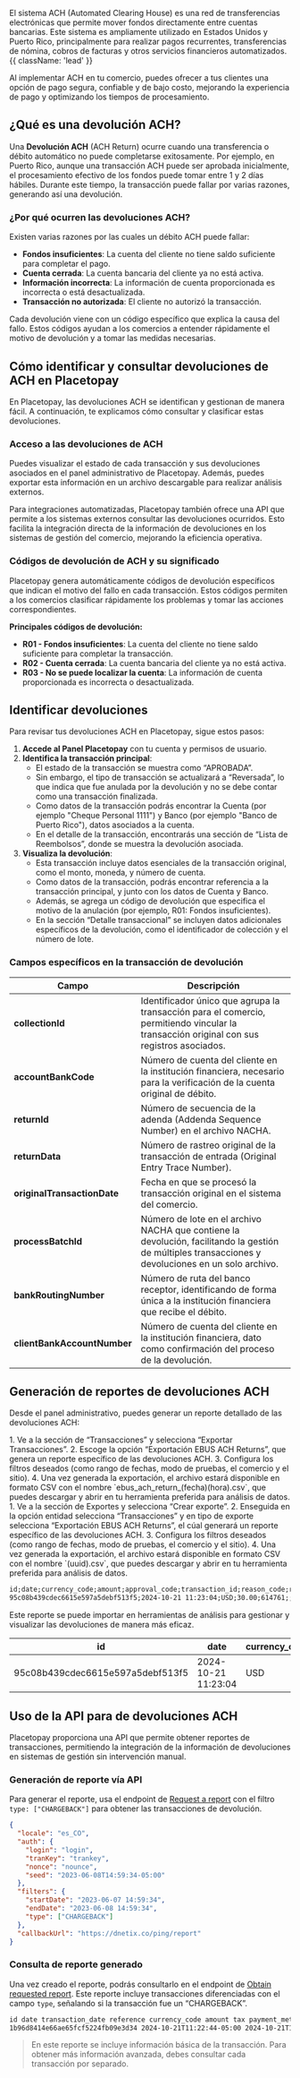 

<PageTitle title='ACH Débito Bancario' imageSrc={ach}/>
<CountryFlags countries="PR"  prefix="Disponible para: " className='mt-4'/>

El sistema ACH (Automated Clearing House) es una red de transferencias electrónicas que permite mover fondos directamente entre cuentas bancarias. Este sistema es ampliamente utilizado en Estados Unidos y Puerto Rico, principalmente para realizar pagos recurrentes, transferencias de nómina, cobros de facturas y otros servicios financieros automatizados. {{ className: 'lead' }}

Al implementar ACH en tu comercio, puedes ofrecer a tus clientes una opción de pago segura, confiable y de bajo costo, mejorando la experiencia de pago y optimizando los tiempos de procesamiento.

## ¿Qué es una devolución ACH?

Una **Devolución ACH** (ACH Return) ocurre cuando una transferencia o débito automático no puede completarse exitosamente. Por ejemplo, en Puerto Rico, aunque una transacción ACH puede ser aprobada inicialmente, el procesamiento efectivo de los fondos puede tomar entre 1 y 2 días hábiles. Durante este tiempo, la transacción puede fallar por varias razones, generando así una devolución.

### ¿Por qué ocurren las devoluciones ACH?

Existen varias razones por las cuales un débito ACH puede fallar:

- **Fondos insuficientes**: La cuenta del cliente no tiene saldo suficiente para completar el pago.
- **Cuenta cerrada**: La cuenta bancaria del cliente ya no está activa.
- **Información incorrecta**: La información de cuenta proporcionada es incorrecta o está desactualizada.
- **Transacción no autorizada**: El cliente no autorizó la transacción.

Cada devolución viene con un código específico que explica la causa del fallo. Estos códigos ayudan a los comercios a entender rápidamente el motivo de devolución y a tomar las medidas necesarias.

## Cómo identificar y consultar devoluciones de ACH en Placetopay

En Placetopay, las devoluciones ACH se identifican y gestionan de manera fácil. A continuación, te explicamos cómo consultar y clasificar estas devoluciones.

### Acceso a las devoluciones de ACH

Puedes visualizar el estado de cada transacción y sus devoluciones asociados en el panel administrativo de Placetopay. Además, puedes exportar esta información en un archivo descargable para realizar análisis externos.

Para integraciones automatizadas, Placetopay también ofrece una API que permite a los sistemas externos consultar las devoluciones ocurridos. Esto facilita la integración directa de la información de devoluciones en los sistemas de gestión del comercio, mejorando la eficiencia operativa.

### Códigos de devolución de ACH y su significado

Placetopay genera automáticamente códigos de devolución específicos que indican el motivo del fallo en cada transacción. Estos códigos permiten a los comercios clasificar rápidamente los problemas y tomar las acciones correspondientes.

**Principales códigos de devolución:**

- **R01 - Fondos insuficientes**: La cuenta del cliente no tiene saldo suficiente para completar la transacción.
- **R02 - Cuenta cerrada**: La cuenta bancaria del cliente ya no está activa.
- **R03 - No se puede localizar la cuenta**: La información de cuenta proporcionada es incorrecta o desactualizada.

## Identificar devoluciones

Para revisar tus devoluciones ACH en Placetopay, sigue estos pasos:

1. **Accede al Panel Placetopay** con tu cuenta y permisos de usuario.
2. **Identifica la transacción principal**:
   - El estado de la transacción se muestra como “APROBADA”.
   - Sin embargo, el tipo de transacción se actualizará a “Reversada”, lo que indica que fue anulada por la devolución y no se debe contar como una transacción finalizada.
   - Como datos de la transacción podrás encontrar la Cuenta (por ejemplo "Cheque Personal 1111") y Banco (por ejemplo "Banco de Puerto Rico"), datos asociados a la cuenta.
   - En el detalle de la transacción, encontrarás una sección de “Lista de Reembolsos”, donde se muestra la devolución asociada.
3. **Visualiza la devolución**:
   - Esta transacción incluye datos esenciales de la transacción original, como el monto, moneda, y número de cuenta.
   - Como datos de la transacción, podrás encontrar referencia a la transacción principal, y junto con los datos de Cuenta y Banco.
   - Además, se agrega un código de devolución que especifica el motivo de la anulación (por ejemplo, R01: Fondos insuficientes).
   - En la sección “Detalle transaccional” se incluyen datos adicionales específicos de la devolución, como el identificador de colección y el número de lote.

### Campos específicos en la transacción de devolución

| Campo                       | Descripción                                                                                                                                                                                                                                                                                     |
|-----------------------------|-------------------------------------------------------------------------------------------------------------------------------------------------------------------------------------------------------------------------------------------------------------------------------------------------|
| **collectionId**            | Identificador único que agrupa la transacción para el comercio, permitiendo vincular la transacción original con sus registros asociados.                                                                                                               |
| **accountBankCode**         | Número de cuenta del cliente en la institución financiera, necesario para la verificación de la cuenta original de débito.                                                                                                                            |
| **returnId**                | Número de secuencia de la adenda (Addenda Sequence Number) en el archivo NACHA.                                                                                                                                                                         |
| **returnData**              | Número de rastreo original de la transacción de entrada (Original Entry Trace Number).                                                                                                                                                                  |
| **originalTransactionDate** | Fecha en que se procesó la transacción original en el sistema del comercio.                                                                                                                                                                              |
| **processBatchId**          | Número de lote en el archivo NACHA que contiene la devolución, facilitando la gestión de múltiples transacciones y devoluciones en un solo archivo.                                                                                                             |
| **bankRoutingNumber**       | Número de ruta del banco receptor, identificando de forma única a la institución financiera que recibe el débito.                                                                                                                                        |
| **clientBankAccountNumber** | Número de cuenta del cliente en la institución financiera, dato como confirmación del proceso de la devolución.                                                                                                                                         |

## Generación de reportes de devoluciones ACH

Desde el panel administrativo, puedes generar un reporte detallado de las devoluciones ACH:

<Tabs title="Report generating">
  <Tabs.Item title="Panel">
    1. Ve a la sección de “Transacciones” y selecciona “Exportar Transacciones”.
    2. Escoge la opción “Exportación EBUS ACH Returns”, que genera un reporte específico de las devoluciones ACH.
    3. Configura los filtros deseados (como rango de fechas, modo de pruebas, el comercio y el sitio).
    4. Una vez generada la exportación, el archivo estará disponible en formato CSV con el nombre `ebus_ach_return_(fecha)(hora).csv`, que puedes descargar y abrir en tu herramienta preferida para análisis de datos.
  </Tabs.Item>
  <Tabs.Item title="Dashboard">
    1. Ve a la sección de Exportes y selecciona “Crear exporte”.
    2. Enseguida en la opción entidad selecciona “Transacciones” y en tipo de exporte selecciona “Exportación EBUS ACH Returns”, el cúal generará un reporte específico de las devoluciones ACH.
    3. Configura los filtros deseados (como rango de fechas, modo de pruebas, el comercio y el sitio).
    4. Una vez generada la exportación, el archivo estará disponible en formato CSV con el nombre `(uuid).csv`, que puedes descargar y abrir en tu herramienta preferida para análisis de datos.
  </Tabs.Item>
</Tabs>

```txt {{ title: 'Ejemplo de un reporte de devoluciones' }}
id;date;currency_code;amount;approval_code;transaction_id;reason_code;reason_code_description;retail_code;collection_id;terminal_number;customer_account_number;return_id;return_data;original_transaction_date;batch;return_date;process_batch_id;internal_reference;bank_routing_number;client_bank_account_number;shopper_name;shopper_email
95c08b439cdec6615e597a5debf513f5;2024-10-21 11:23:04;USD;30.00;614761;;R03;"No hay cuenta, no se puede localizar la cuenta";4682313740133;0987654221;00990101;1234567812;0201;021502010000123;2024-10-21 11:22:48;000295001;2024-10-21 00:00:00;0000001;8;02150201;78007622302;;an*******@yopmail.com
```

Este reporte se puede importar en herramientas de análisis para gestionar y visualizar las devoluciones de manera más eficaz.

| id                                   | date                | currency_code | amount | approval_code | transaction_id | reason_code | reason_code_description                     | retail_code     | collection_id | terminal_number | customer_account_number | return_id | return_data        | original_transaction_date | batch     | return_date         | process_batch_id | internal_reference | bank_routing_number | client_bank_account_number | shopper_name | shopper_email              |
|--------------------------------------|---------------------|---------------|--------|---------------|----------------|-------------|---------------------------------------------|-----------------|---------------|-----------------|-------------------------|-----------|--------------------|---------------------------|-----------|----------------------|------------------|--------------------|---------------------|----------------------------|--------------|---------------------------|
| 95c08b439cdec6615e597a5debf513f5     | 2024-10-21 11:23:04 | USD           | 30.00  | 614761        |                | R03         | No hay cuenta, no se puede localizar la cuenta | 4682313740133   | 0987654221    | 00990101        | 1234567812             | 0201      | 021502010000123    | 2024-10-21 11:22:48        | 000295001 | 2024-10-21 00:00:00  | 0000001          | 8                  | 02150201           | 78007622302               |              | an*******@yopmail.com     |


## Uso de la API para de devoluciones ACH

Placetopay proporciona una API que permite obtener reportes de transacciones, permitiendo la integración de la información de devoluciones en sistemas de gestión sin intervención manual.

### Generación de reporte vía API

Para generar el reporte, usa el endpoint de [Request a report](/gateway/api/reference/report#report-request) con el filtro `type: ["CHARGEBACK"]` para obtener las transacciones de devolución.

```json  {{ title: 'Ejemplo de solicitud' }}
{
  "locale": "es_CO",
  "auth": {
    "login": "login",
    "tranKey": "trankey",
    "nonce": "nounce",
    "seed": "2023-06-08T14:59:34-05:00"
  },
  "filters": {
    "startDate": "2023-06-07 14:59:34",
    "endDate": "2023-06-08 14:59:34",
    "type": ["CHARGEBACK"]
  },
  "callbackUrl": "https://dnetix.co/ping/report"
}
```

### Consulta de reporte generado

Una vez creado el reporte, podrás consultarlo en el endpoint de [Obtain requested report](/gateway/api/reference/report#report-obtain-request). Este reporte incluye transacciones diferenciadas con el campo `type`, señalando si la transacción fue un “CHARGEBACK”.

```txt
id date transaction_date reference currency_code amount tax payment_method internal_reference status reason merchant terminal authorization refunded installments last_digits bank_currency bank_factor bank_amount issuer_name payer_document payer_first_name payer_last_name payer_email ip_address batch_number line_number type
1b96d8414e66ae65fcf5224fb09e3d34 2024-10-21T11:22:44-05:00 2024-10-21T11:22:44-05:00 OCT_15_TEST_RETURN_4 USD 30 0 EBACH 3 APPROVED 00 4682313740133 00990101 614761 USD 1 30 Andres l andres2@yopmail.com 127.0.0.1 000295001 CHARGEBACK
```

> En este reporte se incluye información básica de la transacción. Para obtener más información avanzada, debes consultar cada transacción por separado.